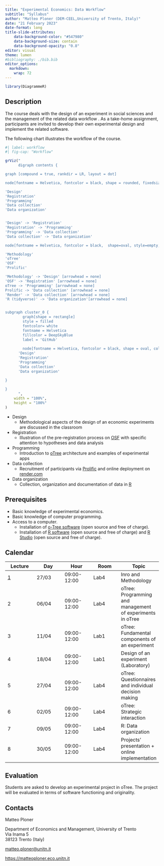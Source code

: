 ```yaml
---
title: "Experimental Economics: Data Workflow"
subtitle: "Syllabus"
author: "Matteo Ploner (DEM-CEEL,University of Trento, Italy)"
date: "21 February 2023"
date-format: long
title-slide-attributes:
    data-background-color: "#547980"
    data-background-size: contain
    data-background-opacity: "0.8"
editor: visual
theme: lumen
#bibliography: ./bib.bib
editor_options:
  markdown:
    wrap: 72
---
```


```r
library(DiagrammeR)
```

## Description

The course deals with the design of an experiment in social sciences and the management of the related data workflow . As a take-home assignment, participants are invited to develop their own experimental design and implement the related software.

The following chart illustrates the workflow of the course.

```r

#| label: workflow
#| fig-cap: "Workflow"

grViz("
      digraph contents {

graph [compound = true, rankdir = LR, layout = dot]

node[fontname = Helvetica, fontcolor = black, shape = rounded, fixedsize = true, width = 1.2, style = filled, fillcolor = Honeydew, fontsize = 8]

'Design'
'Registration'
'Programming'
'Data collection'
'Data organization'


'Design' -> 'Registration' 
'Registration' -> 'Programming'
'Programming' -> 'Data collection'
'Data collection' -> 'Data organization'

node[fontname = Helvetica, fontcolor = black,  shape=oval, style=empty, fontsize = 8, fixedsize = false]

'Methodology'
'oTree'
'OSF'
'Prolific'

'Methodology' -> 'Design' [arrowhead = none]
'OSF' -> 'Registration' [arrowhead = none]
oTree -> 'Programming' [arrowhead = none]
Prolific -> 'Data collection' [arrowhead = none]
'Render' -> 'Data collection' [arrowhead = none]
'R (tidyverse)' -> 'Data organization'[arrowhead = none]


subgraph cluster_0 {
        graph[shape = rectangle]
        style = filled
        fontcolor= white
        fontname = Helvetica
        fillcolor = DeepSkyBlue
        label = 'GitHub'
        
        node[fontname = Helvetica, fontcolor = black, shape = oval, color = darkslategray, style=filled, fillcolor = LemonChiffon, fontsize=10, fixedsize = true,  width=1.5]
      'Design'
      'Registration'
      'Programming'
      'Data collection'
      'Data organization'
        
}

}
      ",
    width = "100%",
    height = "100%"
)
```

- Design
    - Methodological aspects of the design of an economic experiments are discussed in the classroom

- Registration
    - Illustration of the pre-registration process on [OSF](https://osf.io/) with specific attention to hypotheses and data analysis

- Programming
    - Introduction to [oTree](https://www.otree.org/) architecture and examples of experimental apps

- Data collection
    - Recruitment of participants via [Prolific](https://www.prolific.co/) and online deployment on [render.com](https://render.com/)

- Data organization
    - Collection, organization  and documentation of data in [R](htpps://cran.r-project.org)

## Prerequisites

- Basic knowledge of experimental economics.
- Basic knowledge of computer programming.
- Access to a computer.
  - Installation of [o-Tree software](https://www.otree.org/) (open source and free of charge).
  - Installation of [R software](htpps://cran.r-project.org) (open source and free of charge) and [R Studio](https://www.rstudio.com/) (open source and free of charge).


## Calendar

| Lecture  | Day  | Hour | Room | Topic|
|---|---|---|---|--|
| [1](./1/)  | 27/03  | 09:00-12:00 |Lab4 |Inro and Methodology |
| 2  | 06/04  | 09:00-12:00 |Lab4 |oTree: Programming and management of experiments in oTree |
| 3  | 11/04  | 09:00-12:00 |Lab1 |oTree: Fundamental components of an experiment|
| 4  | 18/04  | 09:00-12:00 |Lab1 |Design of an experiment (Laboratory)|
| 5  | 27/04  | 09:00-12:00 |Lab4 |oTree: Questionnaires and individual decision making|
| 6  | 02/05  | 09:00-12:00 |Lab4 |oTree: Strategic interaction|
| 7  |  09/05 | 09:00-12:00 |Lab4 |R: Data organization |
| 8  | 30/05  | 09:00-12:00 |Lab4 |Projects' presentation + online implementation|

## Evaluation

Students are asked to develop an experimental project in oTree. The project will be evaluated in terms of software functioning and originality.

## Contacts

Matteo Ploner<br>

<span class="iconify" data-icon="ri:building-4-line"></span>
 Department of Economics and Management, University of Trento <br>
Via Inama 5 <br>
38123 Trento (Italy) <br>

<span class="iconify" data-icon="material-symbols:mail-outline-rounded"></span>
 [matteo.ploner@unitn.it](mailto: matteo.ploner@unitn.it)

<span class="iconify" data-icon="mdi:web"></span>
[https://matteoploner.eco.unitn.it](https://matteoploner.eco.unitn.it)

<script src="https://code.iconify.design/3/3.1.0/iconify.min.js"></script>
